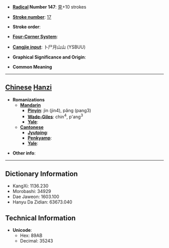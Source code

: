 * '''[[Wiktionary:Chinese radical index| Radical]] Number 147''': [[Wiktionary:Chinese radical index 見|見]]+10 strokes

* '''[[Wiktionary:Chinese total strokes index|Stroke number]]''': [[Wiktionary:Chinese total strokes index 17|17]]

* '''Stroke order''': 

* '''[[Wiktionary:Chinese four corner index|Four-Corner System]]''': 

* '''[[Wiktionary:Chinese Cangjie index|Cangjie input]]''': 卜尸月山山 (YSBUU)

* '''Graphical Significance and Origin''': 

* '''Common Meaning'''

----

== [[Chinese]] [[Hanzi]] ==

* '''Romanizations'''
** '''[[Mandarin]]'''
*** '''[[Pinyin]]''': jìn (jin4), pǎng (pang3)
*** '''[[Wade-Giles]]''': chin<sup>4</sup>, p'ang<sup>3</sup>
*** '''[[Yale]]''': 
** '''[[Cantonese]]'''
*** '''[[Jyutping]]''':
*** '''[[Penkyamp]]''': 
*** '''[[Yale]]''': 

* '''Other info''': 

----

== Dictionary Information ==

* KangXi: 1136.230
* Morobashi: 34929
* Dae Jaweon: 1603.100
* Hanyu Da Zidian: 63673.040

== Technical Information ==

* '''Unicode''':
** Hex: 89AB
** Decimal: 35243